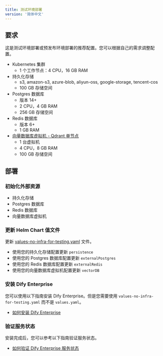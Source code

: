 ```yaml
---
title: 测试环境部署
version: '简体中文'
---
```


## 要求

这是测试环境部署或预发布环境部署的推荐配置。您可以根据自己的需求调整配置。

- Kubernetes 集群
    - 1 个工作节点：4 CPU，16 GB RAM
- 持久化存储
    - s3, amazon-s3, azure-blob, aliyun-oss, google-storage, tencent-cos
    - 100 GB 存储空间
- Postgres 数据库
    - 版本 14+
    - 2 CPU，4 GB RAM
    - 256 GB 存储空间
- Redis 数据库
    - 版本 6+
    - 1 GB RAM
- [向量数据库虚拟机 - Qdrant 单节点](/zh-cn/deployment/advanced-configuration/qdrant/single-node)
    - 1 台虚拟机
    - 4 CPU，8 GB RAM
    - 100 GB 存储空间

## 部署
### 初始化外部资源
- 持久化存储
- Postgres 数据库
- Redis 数据库
- 向量数据库虚拟机

### 更新 Helm Chart 值文件 

更新 <a href="https://assets-docs.dify.ai/2025/01/cf9ebbdd263fae8d7a6dc558afae0e66.yaml" download="values-no-infra-for-testing.yaml">values-no-infra-for-testing.yaml</a> 文件。

- 使用您的持久化存储配置更新 `persistence`
- 使用您的 Postgres 数据库配置更新 `externalPostgres`
- 使用您的 Redis 数据库配置更新 `externalRedis`
- 使用您的向量数据库虚拟机配置更新 `vectorDB`

### 安装 Dify Enterprise
您可以使用以下指南安装 Dify Enterprise。但是您需要使用 `values-no-infra-for-testing.yaml` 而不是 `values.yaml`。
- [如何安装 Dify Enterprise](/zh-cn/deployment/prerequisites/kubernetes)

### 验证服务状态
安装完成后，您可以参考以下指南验证服务状态。
- [如何验证 Dify Enterprise 服务状态](/zh-cn/deployment/verify-services-status)